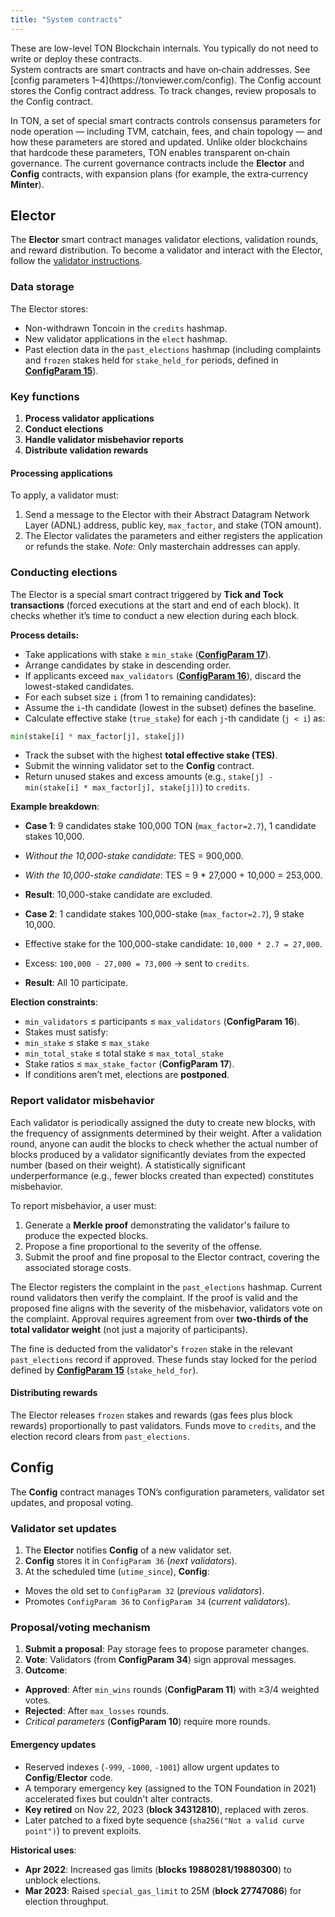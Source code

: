```yaml
---
title: "System contracts"
---
```



<Aside>
  These are low-level TON Blockchain internals. You typically do not need to write or deploy these contracts.
</Aside>

<Aside>
  System contracts are smart contracts and have on‑chain addresses. See [config parameters 1–4](https://tonviewer.com/config). The Config account stores the Config contract address. To track changes, review proposals to the Config contract.
</Aside>

In TON, a set of special smart contracts controls consensus parameters for node operation — including TVM, catchain, fees, and chain topology — and how these parameters are stored and updated. Unlike older blockchains that hardcode these parameters, TON enables transparent on‑chain governance. The current governance contracts include the **Elector** and **Config** contracts, with expansion plans (for example, the extra‑currency **Minter**).

## Elector

The **Elector** smart contract manages validator elections, validation rounds, and reward distribution. To become a validator and interact with the Elector, follow the [validator instructions](https://ton.org/validator).

### Data storage

The Elector stores:

- Non-withdrawn Toncoin in the `credits` hashmap.
- New validator applications in the `elect` hashmap.
- Past election data in the `past_elections` hashmap (including complaints and `frozen` stakes held for `stake_held_for` periods, defined in [**ConfigParam 15**](https://tonviewer.com/config#15)).

### Key functions

1. **Process validator applications**
1. **Conduct elections**
1. **Handle validator misbehavior reports**
1. **Distribute validation rewards**

#### Processing applications

To apply, a validator must:

1. Send a message to the Elector with their Abstract Datagram Network Layer (ADNL) address, public key, `max_factor`, and stake (TON amount).
1. The Elector validates the parameters and either registers the application or refunds the stake.
   _Note:_ Only masterchain addresses can apply.

### Conducting elections

The Elector is a special smart contract triggered by **Tick and Tock transactions** (forced executions at the start and end of each block). It checks whether it’s time to conduct a new election during each block.

**Process details:**

- Take applications with stake ≥ `min_stake` ([**ConfigParam 17**](https://tonviewer.com/config#17)).
- Arrange candidates by stake in descending order.
- If applicants exceed `max_validators` ([**ConfigParam 16**](https://tonviewer.com/config#16)), discard the lowest-staked candidates.
- For each subset size `i` (from 1 to remaining candidates):
- Assume the `i`-th candidate (lowest in the subset) defines the baseline.
- Calculate effective stake (`true_stake`) for each `j`-th candidate (`j < i`) as:

```python not runnable
min(stake[i] * max_factor[j], stake[j])
```

- Track the subset with the highest **total effective stake (TES)**.
- Submit the winning validator set to the **Config** contract.
- Return unused stakes and excess amounts (e.g., `stake[j] - min(stake[i] * max_factor[j], stake[j])`) to `credits`.

**Example breakdown**:

- **Case 1**: 9 candidates stake 100,000 TON (`max_factor=2.7`), 1 candidate stakes 10,000.

- _Without the 10,000-stake candidate_: TES = 900,000.

- _With the 10,000-stake candidate_: TES = 9 \* 27,000 + 10,000 = 253,000.

- **Result**: 10,000-stake candidate are excluded.

- **Case 2**: 1 candidate stakes 100,000-stake (`max_factor=2.7`), 9 stake 10,000.

- Effective stake for the 100,000-stake candidate: `10,000 * 2.7 = 27,000`.

- Excess: `100,000 - 27,000 = 73,000` → sent to `credits`.

- **Result**: All 10 participate.

**Election constraints**:

- `min_validators` ≤ participants ≤ `max_validators` (**ConfigParam 16**).
- Stakes must satisfy:
- `min_stake` ≤ stake ≤ `max_stake`
- `min_total_stake` ≤ total stake ≤ `max_total_stake`
- Stake ratios ≤ `max_stake_factor` (**ConfigParam 17**).
- If conditions aren’t met, elections are **postponed**.

### Report validator misbehavior

Each validator is periodically assigned the duty to create new blocks, with the frequency of assignments determined by their weight. After a validation round, anyone can audit the blocks to check whether the actual number of blocks produced by a validator significantly deviates from the expected number (based on their weight). A statistically significant underperformance (e.g., fewer blocks created than expected) constitutes misbehavior.

To report misbehavior, a user must:

1. Generate a **Merkle proof** demonstrating the validator's failure to produce the expected blocks.
1. Propose a fine proportional to the severity of the offense.
1. Submit the proof and fine proposal to the Elector contract, covering the associated storage costs.

The Elector registers the complaint in the `past_elections` hashmap. Current round validators then verify the complaint. If the proof is valid and the proposed fine aligns with the severity of the misbehavior, validators vote on the complaint. Approval requires agreement from over **two-thirds of the total validator weight** (not just a majority of participants).

The fine is deducted from the validator's `frozen` stake in the relevant `past_elections` record if approved. These funds stay locked for the period defined by [**ConfigParam 15**](https://tonviewer.com/config#15) (`stake_held_for`).

#### Distributing rewards

The Elector releases `frozen` stakes and rewards (gas fees plus block rewards) proportionally to past validators. Funds move to `credits`, and the election record clears from `past_elections`.

## Config

The **Config** contract manages TON’s configuration parameters, validator set updates, and proposal voting.

### Validator set updates

1. The **Elector** notifies **Config** of a new validator set.
1. **Config** stores it in `ConfigParam 36` (_next validators_).
1. At the scheduled time (`utime_since`), **Config**:

- Moves the old set to `ConfigParam 32` (_previous validators_).
- Promotes `ConfigParam 36` to `ConfigParam 34` (_current validators_).

### Proposal/voting mechanism

1. **Submit a proposal**: Pay storage fees to propose parameter changes.
1. **Vote**: Validators (from **ConfigParam 34**) sign approval messages.
1. **Outcome**:

- **Approved**: After `min_wins` rounds (**ConfigParam 11**) with ≥3/4 weighted votes.
- **Rejected**: After `max_losses` rounds.
- _Critical parameters_ (**ConfigParam 10**) require more rounds.

#### Emergency updates

- Reserved indexes (`-999`, `-1000`, `-1001`) allow urgent updates to **Config**/**Elector** code.
- A temporary emergency key (assigned to the TON Foundation in 2021) accelerated fixes but couldn't alter contracts.
- **Key retired** on Nov 22, 2023 (**block 34312810**), replaced with zeros.
- Later patched to a fixed byte sequence (`sha256("Not a valid curve point")`) to prevent exploits.

**Historical uses**:

- **Apr 2022**: Increased gas limits (**blocks 19880281/19880300**) to unblock elections.
- **Mar 2023**: Raised `special_gas_limit` to 25M (**block 27747086**) for election throughput.

